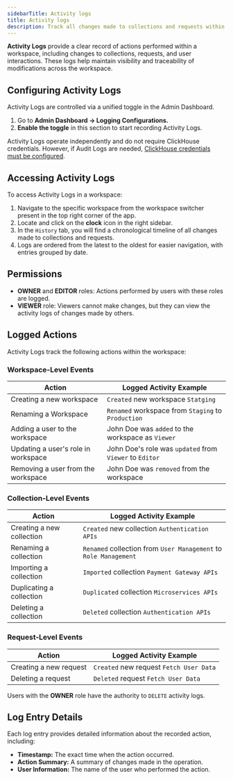 ```yaml
---
sidebarTitle: Activity logs
title: Activity logs
description: Track all changes made to collections and requests within a workspace, and monitor user interactions through Activity Logs.
---
```


**Activity Logs** provide a clear record of actions performed within a workspace, including changes to collections, requests, and user interactions. These logs help maintain visibility and traceability of modifications across the workspace.

## Configuring Activity Logs

Activity Logs are controlled via a unified toggle in the Admin Dashboard.
1. Go to **Admin Dashboard → Logging Configurations.**
2. **Enable the toggle** in this section to start recording Activity Logs.

<Note> Activity Logs operate independently and do not require ClickHouse credentials. However, if Audit Logs are needed, [ClickHouse credentials must be configured](/documentation/self-host/enterprise-edition/prerequisites#clickhouse). </Note>

## Accessing Activity Logs

To access Activity Logs in a workspace:

1. Navigate to the specific workspace from the workspace switcher present in the top right corner of the app.
2. Locate and click on the **clock** icon in the right sidebar.
3. In the `History` tab, you will find a chronological timeline of all changes made to collections and requests.
4. Logs are ordered from the latest to the oldest for easier navigation, with entries grouped by date.

## Permissions

- **OWNER** and **EDITOR** roles: Actions performed by users with these roles are logged.
- **VIEWER** role: Viewers cannot make changes, but they can view the activity logs of changes made by others.

## **Logged Actions**

Activity Logs track the following actions within the workspace:

### **Workspace-Level Events**

| **Action**                         | **Logged Activity Example**                             |
| ---------------------------------- | ------------------------------------------------------- |
| Creating a new workspace           | `Created` new workspace `Statging`                      |
| Renaming a Workspace               | `Renamed` workspace from `Staging` to `Production`      |
| Adding a user to the workspace     | John Doe was `added` to the workspace as `Viewer`       |
| Updating a user's role in workspace| John Doe's role was `updated` from `Viewer` to `Editor` |
| Removing a user from the workspace | John Doe was `removed` from the workspace               |

### **Collection-Level Events**

| **Action**                | **Logged Activity Example**                                        |
| ------------------------- | ------------------------------------------------------------------ |
| Creating a new collection | `Created` new collection `Authentication APIs`                     |
| Renaming a collection     | `Renamed` collection from `User Management` to `Role Management`   |
| Importing a collection    | `Imported` collection `Payment Gateway APIs`                       |
| Duplicating a collection  | `Duplicated` collection `Microservices APIs`                       |
| Deleting a collection     | `Deleted` collection `Authentication APIs`                         |

### **Request-Level Events**

| **Action**             | **Logged Activity Example**             |
| ---------------------- | --------------------------------------- |
| Creating a new request | `Created` new request `Fetch User Data` |
| Deleting a request     | `Deleted` request `Fetch User Data`     |

<Note> Users with the **OWNER** role have the authority to `DELETE` activity logs. </Note> 

## **Log Entry Details**

Each log entry provides detailed information about the recorded action, including:

- **Timestamp:** The exact time when the action occurred.
- **Action Summary:** A summary of changes made in the operation.
- **User Information:** The name of the user who performed the action.